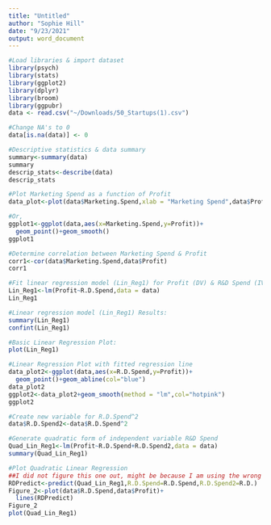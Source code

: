 ```yaml
---
title: "Untitled"
author: "Sophie Hill"
date: "9/23/2021"
output: word_document
---
```


```r
#Load libraries & import dataset
library(psych)
library(stats)
library(ggplot2)
library(dplyr)
library(broom)
library(ggpubr)
data <- read.csv("~/Downloads/50_Startups(1).csv")

#Change NA's to 0
data[is.na(data)] <- 0

#Descriptive statistics & data summary 
summary<-summary(data)
summary
descrip_stats<-describe(data)
descrip_stats

#Plot Marketing Spend as a function of Profit
data_plot<-plot(data$Marketing.Spend,xlab = "Marketing Spend",data$Profit,ylab = "Profit")

#Or,
ggplot1<-ggplot(data,aes(x=Marketing.Spend,y=Profit))+
  geom_point()+geom_smooth()
ggplot1

#Determine correlation between Marketing Spend & Profit
corr1<-cor(data$Marketing.Spend,data$Profit)
corr1
```

```r
#Fit linear regression model (Lin_Reg1) for Profit (DV) & R&D Spend (IV)
Lin_Reg1<-lm(Profit~R.D.Spend,data = data)
Lin_Reg1

#Linear regression model (Lin_Reg1) Results:
summary(Lin_Reg1)
confint(Lin_Reg1)

#Basic Linear Regression Plot:
plot(Lin_Reg1)

#Linear Regression Plot with fitted regression line
data_plot2<-ggplot(data,aes(x=R.D.Spend,y=Profit))+
  geom_point()+geom_abline(col="blue")
data_plot2
ggplot2<-data_plot2+geom_smooth(method = "lm",col="hotpink")
ggplot2
```


```r

#Create new variable for R.D.Spend^2
data$R.D.Spend2<-data$R.D.Spend^2

#Generate quadratic form of independent variable R&D Spend
Quad_Lin_Reg1<-lm(Profit~R.D.Spend+R.D.Spend2,data = data)
summary(Quad_Lin_Reg1)

#Plot Quadratic Linear Regression 
##I did not figure this one out, might be because I am using the wrong "geom()" function for the ggplot to plot the quadratic curve.
RDPredict<-predict(Quad_Lin_Reg1,R.D.Spend=R.D.Spend,R.D.Spend2=R.D.)
Figure_2<-plot(data$R.D.Spend,data$Profit)+
  lines(RDPredict)
Figure_2
plot(Quad_Lin_Reg1)
















```

